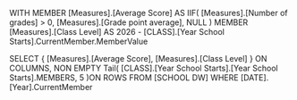 WITH 
  MEMBER [Measures].[Average Score] AS
    IIF(
      [Measures].[Number of grades] > 0,
      [Measures].[Grade point average],
      NULL
    )
  MEMBER [Measures].[Class Level] AS
    2026 - [CLASS].[Year School Starts].CurrentMember.MemberValue

SELECT
  {
    [Measures].[Average Score],
    [Measures].[Class Level]
  } ON COLUMNS,
  NON EMPTY 
  Tail(
	[CLASS].[Year School Starts].[Year School Starts].MEMBERS,
	5
	)ON ROWS
FROM
  [SCHOOL DW]
WHERE
  [DATE].[Year].CurrentMember